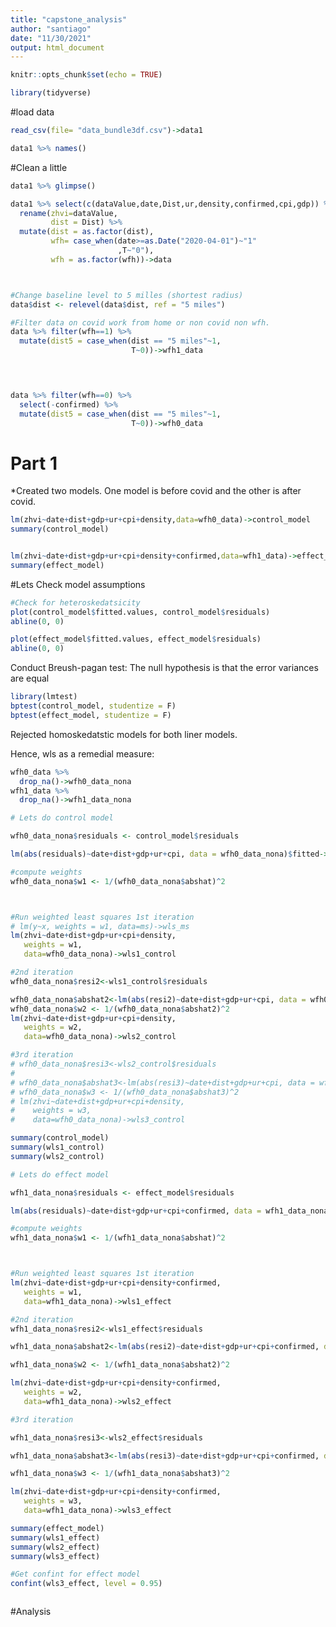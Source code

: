 ```yaml
---
title: "capstone_analysis"
author: "santiago"
date: "11/30/2021"
output: html_document
---
```


```r
knitr::opts_chunk$set(echo = TRUE)
```

```r
library(tidyverse)
```

#load data
```r
read_csv(file= "data_bundle3df.csv")->data1

data1 %>% names()

```
#Clean a little
```r
data1 %>% glimpse()

data1 %>% select(c(dataValue,date,Dist,ur,density,confirmed,cpi,gdp)) %>% 
  rename(zhvi=dataValue,
         dist = Dist) %>% 
  mutate(dist = as.factor(dist),
         wfh= case_when(date>=as.Date("2020-04-01")~"1"
                        ,T~"0"),
         wfh = as.factor(wfh))->data



#Change baseline level to 5 milles (shortest radius)
data$dist <- relevel(data$dist, ref = "5 miles")

```

```r
#Filter data on covid work from home or non covid non wfh.
data %>% filter(wfh==1) %>% 
  mutate(dist5 = case_when(dist == "5 miles"~1,
                           T~0))->wfh1_data


  

data %>% filter(wfh==0) %>% 
  select(-confirmed) %>% 
  mutate(dist5 = case_when(dist == "5 miles"~1,
                           T~0))->wfh0_data


```
# Part 1

*Created two models. One model is before covid and the other is after covid.
```r
lm(zhvi~date+dist+gdp+ur+cpi+density,data=wfh0_data)->control_model
summary(control_model)


lm(zhvi~date+dist+gdp+ur+cpi+density+confirmed,data=wfh1_data)->effect_model
summary(effect_model)
```

#Lets Check model assumptions

```r
#Check for heteroskedatsicity
plot(control_model$fitted.values, control_model$residuals)
abline(0, 0)

plot(effect_model$fitted.values, effect_model$residuals)
abline(0, 0)
```

Conduct Breush-pagan test: 
The null hypothesis is that the error variances are equal
```r
library(lmtest)
bptest(control_model, studentize = F)
bptest(effect_model, studentize = F)
```
Rejected homoskedatstic models for both liner models.

Hence, wls as a remedial measure:

```r
wfh0_data %>% 
  drop_na()->wfh0_data_nona
wfh1_data %>% 
  drop_na()->wfh1_data_nona
```


```r
# Lets do control model

wfh0_data_nona$residuals <- control_model$residuals

lm(abs(residuals)~date+dist+gdp+ur+cpi, data = wfh0_data_nona)$fitted->wfh0_data_nona$abshat

#compute weights
wfh0_data_nona$w1 <- 1/(wfh0_data_nona$abshat)^2



#Run weighted least squares 1st iteration
# lm(y~x, weights = w1, data=ms)->wls_ms
lm(zhvi~date+dist+gdp+ur+cpi+density, 
   weights = w1,
   data=wfh0_data_nona)->wls1_control

#2nd iteration
wfh0_data_nona$resi2<-wls1_control$residuals 

wfh0_data_nona$abshat2<-lm(abs(resi2)~date+dist+gdp+ur+cpi, data = wfh0_data_nona)$fitted 
wfh0_data_nona$w2 <- 1/(wfh0_data_nona$abshat2)^2
lm(zhvi~date+dist+gdp+ur+cpi+density, 
   weights = w2,
   data=wfh0_data_nona)->wls2_control

#3rd iteration
# wfh0_data_nona$resi3<-wls2_control$residuals 
# 
# wfh0_data_nona$abshat3<-lm(abs(resi3)~date+dist+gdp+ur+cpi, data = wfh0_data_nona)$fitted
# wfh0_data_nona$w3 <- 1/(wfh0_data_nona$abshat3)^2
# lm(zhvi~date+dist+gdp+ur+cpi+density,
#    weights = w3,
#    data=wfh0_data_nona)->wls3_control

summary(control_model)
summary(wls1_control)
summary(wls2_control)


```

```r
# Lets do effect model

wfh1_data_nona$residuals <- effect_model$residuals

lm(abs(residuals)~date+dist+gdp+ur+cpi+confirmed, data = wfh1_data_nona)$fitted->wfh1_data_nona$abshat

#compute weights
wfh1_data_nona$w1 <- 1/(wfh1_data_nona$abshat)^2



#Run weighted least squares 1st iteration
lm(zhvi~date+dist+gdp+ur+cpi+density+confirmed, 
   weights = w1,
   data=wfh1_data_nona)->wls1_effect

#2nd iteration
wfh1_data_nona$resi2<-wls1_effect$residuals 

wfh1_data_nona$abshat2<-lm(abs(resi2)~date+dist+gdp+ur+cpi+confirmed, data = wfh1_data_nona)$fitted 

wfh1_data_nona$w2 <- 1/(wfh1_data_nona$abshat2)^2

lm(zhvi~date+dist+gdp+ur+cpi+density+confirmed, 
   weights = w2,
   data=wfh1_data_nona)->wls2_effect

#3rd iteration

wfh1_data_nona$resi3<-wls2_effect$residuals 

wfh1_data_nona$abshat3<-lm(abs(resi3)~date+dist+gdp+ur+cpi+confirmed, data = wfh1_data_nona)$fitted 

wfh1_data_nona$w3 <- 1/(wfh1_data_nona$abshat3)^2

lm(zhvi~date+dist+gdp+ur+cpi+density+confirmed, 
   weights = w3,
   data=wfh1_data_nona)->wls3_effect

summary(effect_model)
summary(wls1_effect)
summary(wls2_effect)
summary(wls3_effect)
```

```r
#Get confint for effect model
confint(wls3_effect, level = 0.95)
```


```r

```


#Analysis

```r


```

